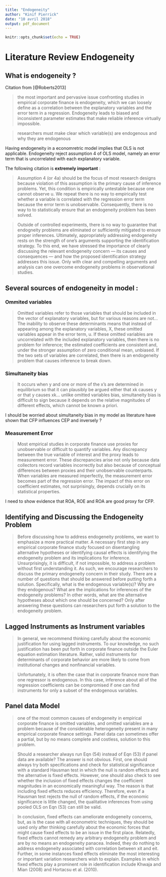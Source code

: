 ```yaml
---
title: "Endogeneity"
author: "Kinif Pierrick"
date: "10 avril 2018"
output: pdf_document
---
```


```r
knitr::opts_chunk$set(echo = TRUE)
```

# Literature Review Endogeneity

## What is endogeneity ?

Citation from [@Roberts2013]

> the most important and pervasive issue confronting studies in empirical corporate finance is endogeneity, which we can loosely define as a correlation between the explanatory variables and the error term in a regression. Endogeneity leads to biased and inconsistent parameter estimates that make reliable inference virtually impossible.

> researchers must make clear which variable(s) are endogenous and why they are endogenous

Having endogeneity in a economretric model implies that OLS is not applicable. Endogeneity reject assumption 4 of OLS model, namely an error term that is uncorrelated with each explanatory variable.

The following citation is **extremely important** : 

> Assumption 4 (or 4a) should be the focus of most research designs because violation of this assumption is the primary cause of inference problems. Yet, this condition is empirically untestable because one cannot observe u. We repeat there is no way to empirically test whether a variable is correlated with the regression error term because the error term is unobservable. Consequently, there is no way to to statistically ensure that an endogeneity problem has been solved.

> Outside of controlled experiments, there is no way to guarantee that endogneity problems are eliminated or sufficiently mitigated to ensure proper inferences. Ultimately, appropriately addressing endogeneity rests on the strength of one’s arguments supporting the identification strategy. To this end, we have stressed the importance of clearly discussing the relevant endogeneity concern — its causes and consequences — and how the proposed identification strategy addresses this issue. Only with clear and compelling arguments and analysis can one overcome endogeneity problems in observational studies.

## Several sources of endogeneity in model : 

### Ommited variables


> Omitted variables refer to those variables that should be included in the vector of explanatory variables, but for various reasons are not... The inability to observe these determinants means that instead of appearing among the explanatory variables, X, these omitted variables appear in the error term, u. If these omitted variables are uncorrelated with the included explanatory variables, then there is no problem for inference; the estimated coefficients are consistent and, under the stronger assumption of zero conditional mean, unbiased. If the two sets of variables are correlated, then there is an endogeneity problem that causes inference to break down.

### Simultaneity bias 

> It occurs when y and one or more of the x’s are determined in equilibrium so that it can plausibly be argued either that xk causes y or that y causes xk... unlike omitted variables bias, simultaneity bias is difficult to sign because it depends on the relative magnitudes of different effects, which cannot be known a priori.

I should be worried about simultaneity bias in my model as literature have shown that CFP influences CEP and inversely ?

### Measurement Error

> Most empirical studies in corporate finance use proxies for unobservable or difficult to quantify variables. Any discrepancy between the true variable of interest and the proxy leads to measurement error. These discrepancies arise not only because data collectors record variables incorrectly but also because of conceptual differences between proxies and their unobservable counterparts. When variables are measured imperfectly, the measurement error becomes part of the regression error. The impact of this error on coefficient estimates, not surprisingly, depends crucially on its statistical properties.

I need to show evidence that ROA, ROE and ROA are good proxy for CFP. 

## Identifying and Discussing the Endogeneity Problem

> Before discussing how to address endogeneity problems, we want to emphasize a more practical matter. A necessary first step in any empirical corporate finance study focused on disentangling alternative hypotheses or identifying causal effects is identifying the endogeneity problem and its implications for inference. Unsurprisingly, it is difficult, if not impossible, to address a problem without first understanding it. As such, we encourage researchers to discuss the primary endogeneity concern in their study. There are a number of questions that should be answered before putting forth a solution. Specifically, what is the endogenous variable(s)? Why are they endogenous? What are the implications for inferences of the endogeneity problems? In other words, what are the alternative hypotheses about which one should be concerned? Only after answering these questions can researchers put forth a solution to the endogeneity problem.


## Lagged Instruments as Instrument variables

> In general, we recommend thinking carefully about the economic justification for using lagged instruments. To our knowledge, no such justification has been put forth in corporate finance outside the Euler equation estimation literature. Rather, valid instruments for determinants of corporate behavior are more likely to come from institutional changes and nonfinancial variables.

> Unfortunately, it is often the case that in corporate finance more than one regressor is endogenous. In this case, inference about all of the regression coefficients can be compromised if one can find instruments for only a subset of the endogenous variables.

## Panel data Model 

> one of the most common causes of endogeneity in empirical corporate finance is omitted variables, and omitted variables are a problem because of the considerable heterogeneity present in many empirical corporate finance settings. Panel data can sometimes offer a partial, but by no means complete and costless, solution to this problem.

> Should a researcher always run Eqn (54) instead of Eqn (53) if panel data are available? The answer is not obvious. First, one should always try both specifications and check for statistical significance with a standard Hausman test in which the null is random effects and the alternative is fixed effects. However, one should also check to see whether the inclusion of fixed effects changes the coefficient magnitudes in an economically meaningful way. The reason is that including fixed effects reduces efficiency. Therefore, even if a Hausman test rejects the null of random effects, if the economic significance is little changed, the qualitative inferences from using pooled OLS on Eqn (53) can still be valid.

> In conclusion, fixed effects can ameliorate endogeneity concerns, but, as is the case with all econometric techniques, they should be used only after thinking carefully about the economic forces that might cause fixed effects to be an issue in the first place. Relatedly, fixed effects cannot remedy any arbitrary endogeneity problem and are by no means an endogeneity panacea. Indeed, they do nothing to address endogeneity associated with correlation between xit and eit. Further, in some instances fixed effects eliminate the most interesting or important variation researchers wish to explain. Examples in which fixed effects play a prominent role in identification include Khwaja and Mian (2008) and Hortacsu et al. (2010).
